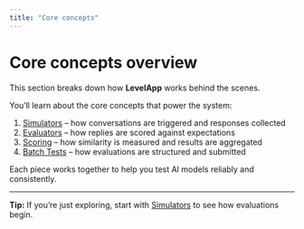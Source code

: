 ```yaml
---
title: "Core concepts"
---
```


# Core concepts overview

This section breaks down how **LevelApp** works behind the scenes.

You’ll learn about the core concepts that power the system:

1. [Simulators](simulators) – how conversations are triggered and responses collected  
2. [Evaluators](evaluators) – how replies are scored against expectations  
3. [Scoring](scoring) – how similarity is measured and results are aggregated  
4. [Batch Tests](batch-tests) – how evaluations are structured and submitted  

Each piece works together to help you test AI models reliably and consistently.

---

 **Tip:** If you’re just exploring, start with [Simulators](simulators) to see how evaluations begin.
